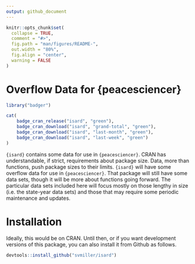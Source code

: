 ```yaml
---
output: github_document
---
```


```r
knitr::opts_chunk$set(
  collapse = TRUE,
  comment = "#>",
  fig.path = "man/figures/README-",
  out.width = "80%",
  fig.align = "center",
  warning = FALSE
)
```

# Overflow Data for {peacesciencer}

```r
library("badger")
```

```r
cat(
	badge_cran_release("isard", "green"),
	badge_cran_download("isard", "grand-total", "green"),
	badge_cran_download("isard", "last-month", "green"),
	badge_cran_download("isard", "last-week", "green")
)
```

<!-- <img src="http://svmiller.com/images/simqi-hexlogo.png" alt="My simqi  hexlogo" align="right" width="200" style="padding: 0 15px; float: right;"/> -->

`{isard}` contains some data for use in `{peacesciencer}`. CRAN has understandable, if strict, requirements about package size. Data, more than functions, push package sizes to their limits. `{isard}` will have some overflow data for use in `{peacesciencer}`. That package will still have some data sets, though it will be more about functions going forward. The particular data sets included here will focus mostly on those lengthy in size (i.e. the state-year data sets) and those that may require some periodic maintenance and updates.

# Installation

Ideally, this would be on CRAN. Until then, or if you want development versions of this package, you can also install it from Github as follows.

```r
devtools::install_github("svmiller/isard")
```
